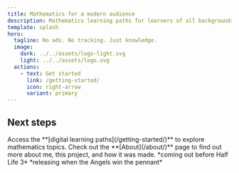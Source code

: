 ```yaml
---
title: Mathematics for a modern audience
description: Mathematics learning paths for learners of all backgrounds. 
template: splash
hero:
  tagline: No ads. No tracking. Just knowledge.
  image:
    dark: ../../assets/logo-light.svg
    light: ../../assets/logo.svg
  actions:
    - text: Get started
      link: /getting-started/
      icon: right-arrow
      variant: primary
---
```



## Next steps

<CardGrid>
  <Card title="Learn" icon="open-book">
    Access the **[digital learning paths](/getting-started/)** to explore mathematics
    topics.
  </Card>
  <Card title="Find out more" icon="information">
    Check out the **[About](/about/)** page to find out more about me,
    this project, and how it was made.
  </Card>
  <Card title="Practice" icon="pencil">
    *coming out before Half Life 3*
  </Card>
  <Card title="Join the community" icon="discord">
    *releasing when the Angels win the pennant*
  </Card>
</CardGrid>
